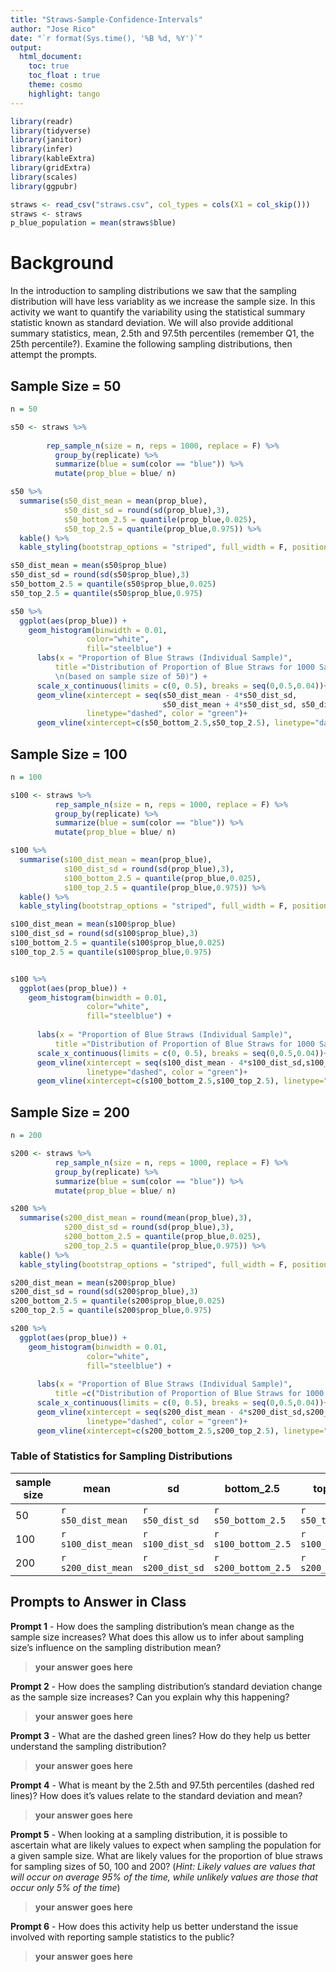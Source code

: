 ```yaml
---
title: "Straws-Sample-Confidence-Intervals"
author: "Jose Rico"
date: "`r format(Sys.time(), '%B %d, %Y')`"
output: 
  html_document:
    toc: true
    toc_float : true
    theme: cosmo
    highlight: tango
---
```


```r
library(readr)
library(tidyverse)
library(janitor)
library(infer)
library(kableExtra)
library(gridExtra)
library(scales)
library(ggpubr)
```

```r
straws <- read_csv("straws.csv", col_types = cols(X1 = col_skip()))
straws <- straws 
p_blue_population = mean(straws$blue)
```

# Background
In the introduction to sampling distributions we saw that the sampling distribution will have less variablity as we increase the sample size.  In this activity we want to quantify the variability using the statistical summary statistic known as standard deviation. We will also provide additional summary statistics, mean, 2.5th and 97.5th percentiles (remember Q1, the 25th percentile?).  Examine the following sampling distributions, then attempt the prompts.   

## Sample Size = 50

```r
n = 50

s50 <- straws %>%
  
        rep_sample_n(size = n, reps = 1000, replace = F) %>% 
          group_by(replicate) %>% 
          summarize(blue = sum(color == "blue")) %>% 
          mutate(prop_blue = blue/ n) 

s50 %>% 
  summarise(s50_dist_mean = mean(prop_blue),
            s50_dist_sd = round(sd(prop_blue),3),
            s50_bottom_2.5 = quantile(prop_blue,0.025),
            s50_top_2.5 = quantile(prop_blue,0.975)) %>% 
  kable() %>% 
  kable_styling(bootstrap_options = "striped", full_width = F, position = "left")

s50_dist_mean = mean(s50$prop_blue)
s50_dist_sd = round(sd(s50$prop_blue),3)
s50_bottom_2.5 = quantile(s50$prop_blue,0.025)
s50_top_2.5 = quantile(s50$prop_blue,0.975)

s50 %>% 
  ggplot(aes(prop_blue)) +
    geom_histogram(binwidth = 0.01, 
                 color="white", 
                 fill="steelblue") +
      labs(x = "Proportion of Blue Straws (Individual Sample)",
          title ="Distribution of Proportion of Blue Straws for 1000 Samples
          \n(based on sample size of 50)") +
      scale_x_continuous(limits = c(0, 0.5), breaks = seq(0,0.5,0.04))+
      geom_vline(xintercept = seq(s50_dist_mean - 4*s50_dist_sd,
                                  s50_dist_mean + 4*s50_dist_sd, s50_dist_sd),
                 linetype="dashed", color = "green")+
      geom_vline(xintercept=c(s50_bottom_2.5,s50_top_2.5), linetype="dashed", color = "red")

```



## Sample Size = 100

```r
n = 100

s100 <- straws %>%
          rep_sample_n(size = n, reps = 1000, replace = F) %>% 
          group_by(replicate) %>% 
          summarize(blue = sum(color == "blue")) %>% 
          mutate(prop_blue = blue/ n) 

s100 %>% 
  summarise(s100_dist_mean = mean(prop_blue),
            s100_dist_sd = round(sd(prop_blue),3),
            s100_bottom_2.5 = quantile(prop_blue,0.025),
            s100_top_2.5 = quantile(prop_blue,0.975)) %>% 
  kable() %>% 
  kable_styling(bootstrap_options = "striped", full_width = F, position = "left")

s100_dist_mean = mean(s100$prop_blue)
s100_dist_sd = round(sd(s100$prop_blue),3)
s100_bottom_2.5 = quantile(s100$prop_blue,0.025)
s100_top_2.5 = quantile(s100$prop_blue,0.975)


s100 %>% 
  ggplot(aes(prop_blue)) +
    geom_histogram(binwidth = 0.01, 
                 color="white", 
                 fill="steelblue") +
  
      labs(x = "Proportion of Blue Straws (Individual Sample)",
          title ="Distribution of Proportion of Blue Straws for 1000 Samples \n(based on sample size of 100") +
      scale_x_continuous(limits = c(0, 0.5), breaks = seq(0,0.5,0.04))+
      geom_vline(xintercept = seq(s100_dist_mean - 4*s100_dist_sd,s100_dist_mean + 4*s100_dist_sd, s100_dist_sd),
                 linetype="dashed", color = "green")+
      geom_vline(xintercept=c(s100_bottom_2.5,s100_top_2.5), linetype="dashed", color = "red")

```

## Sample Size = 200

```r
n = 200

s200 <- straws %>%
          rep_sample_n(size = n, reps = 1000, replace = F) %>% 
          group_by(replicate) %>% 
          summarize(blue = sum(color == "blue")) %>% 
          mutate(prop_blue = blue/ n) 

s200 %>% 
  summarise(s200_dist_mean = round(mean(prop_blue),3),
            s200_dist_sd = round(sd(prop_blue),3),
            s200_bottom_2.5 = quantile(prop_blue,0.025),
            s200_top_2.5 = quantile(prop_blue,0.975)) %>% 
  kable() %>% 
  kable_styling(bootstrap_options = "striped", full_width = F, position = "left")

s200_dist_mean = mean(s200$prop_blue)
s200_dist_sd = round(sd(s200$prop_blue),3)
s200_bottom_2.5 = quantile(s200$prop_blue,0.025)
s200_top_2.5 = quantile(s200$prop_blue,0.975)

s200 %>% 
  ggplot(aes(prop_blue)) +
    geom_histogram(binwidth = 0.01, 
                 color="white", 
                 fill="steelblue") +
  
      labs(x = "Proportion of Blue Straws (Individual Sample)",
          title =c("Distribution of Proportion of Blue Straws for 1000 Samples \n (n = 200)")) +
      scale_x_continuous(limits = c(0, 0.5), breaks = seq(0,0.5,0.04))+
      geom_vline(xintercept = seq(s200_dist_mean - 4*s200_dist_sd,s200_dist_mean + 4*s200_dist_sd, s200_dist_sd),
                 linetype="dashed", color = "green")+
      geom_vline(xintercept=c(s200_bottom_2.5,s200_top_2.5), linetype="dashed", color = "red")
```

### Table of Statistics for Sampling Distributions


|  sample size  | mean   |  sd  |  bottom_2.5  |  top_2.5 |
|--------------|--------|--------|-----------|----------|
| 50  | `r s50_dist_mean` | `r s50_dist_sd` | `r s50_bottom_2.5`  | `r s50_top_2.5`  |
| 100  | `r s100_dist_mean` | `r s100_dist_sd` | `r s100_bottom_2.5`  | `r s100_top_2.5`  |
| 200  | `r s200_dist_mean` | `r s200_dist_sd` | `r s200_bottom_2.5`  | `r s200_top_2.5`  |

## Prompts to Answer in Class

**Prompt 1** - How does the sampling distribution's mean change as the sample size increases?  What does this allow us to infer about sampling size's influence on the sampling distribution mean?

> **your answer goes here**

**Prompt 2** - How does the sampling distribution's standard deviation change as the sample size increases?  Can you explain why this happening?

> **your answer goes here**

**Prompt 3** - What are the dashed green lines?  How do they help us better understand the sampling distribution?

> **your answer goes here**

**Prompt 4** - What is meant by the 2.5th and 97.5th percentiles (dashed red lines)?  How does it's values relate to the standard deviation and mean?

> **your answer goes here**

**Prompt 5** - When looking at a sampling distribution, it is possible to ascertain what are likely values to expect when sampling the population for a given sample size.  What are likely values for the proportion of blue straws for sampling sizes of 50, 100 and 200?  (*Hint: Likely values are values that will occur on average 95% of the time, while unlikely values are those that occur only 5% of the time*) 

> **your answer goes here**

**Prompt 6** - How does this activity help us better understand the issue involved with reporting sample statistics to the public?

> **your answer goes here**












